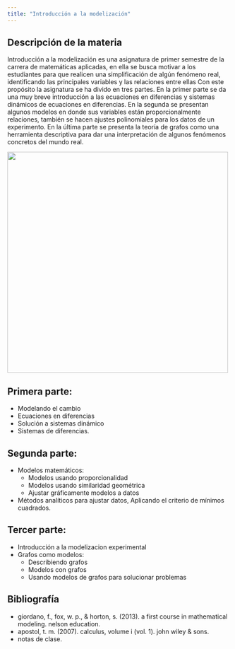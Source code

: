 ```yaml
---
title: "Introducción a la modelización"
---
```



## Descripción de la materia
Introducción a la modelización es una asignatura de primer semestre de la carrera de matemáticas aplicadas, en ella se busca motivar a los estudiantes para que realicen una simplificación de algún fenómeno real, identificando las principales variables y las relaciones entre ellas Con este propósito la asignatura se ha divido en tres partes. En la primer parte se da una muy breve introducción a las ecuaciones en diferencias y sistemas dinámicos de ecuaciones en diferencias. En la segunda se presentan algunos modelos en donde sus variables están proporcionalmente relaciones, también se hacen ajustes polinomiales para los datos de un experimento. En la última parte se presenta la teoría de grafos como una herramienta descriptiva para dar una interpretación de algunos fenómenos concretos del mundo real.

![](images/introModelizacion.png){width="500"}

## Primera parte:
- Modelando el cambio
- Ecuaciones en diferencias
- Solución a sistemas dinámico
- Sistemas de diferencias.

## Segunda parte:
- Modelos matemáticos: 
    - Modelos usando proporcionalidad
    - Modelos usando similaridad geométrica
    - Ajustar gráficamente modelos a datos
- Métodos analíticos para ajustar datos, Aplicando el criterio de mínimos cuadrados.

## Tercer parte:
- Introducción a la modelizacion experimental
- Grafos como modelos:
    - Describiendo grafos
    - Modelos con grafos
    - Usando modelos de grafos para solucionar problemas

## Bibliografía
- giordano, f., fox, w. p., & horton, s. (2013). a first course in mathematical modeling. nelson education.
- apostol, t. m. (2007). calculus, volume i (vol. 1). john wiley & sons.
- notas de clase.

